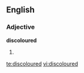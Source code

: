 ==English==
===Adjective===
'''discoloured'''

#{{UK}} {{alternative spelling of|[[discolored]]}}

[[te:discoloured]]
[[vi:discoloured]]